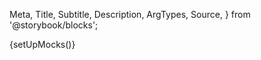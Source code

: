   Meta,
  Title,
  Subtitle,
  Description,
  ArgTypes,
  Source,
} from '@storybook/blocks';

{setUpMocks()}

<Meta
  title="Modular Checkout/Modular Checkout"
  Components="justifi-modular-checkout"
  of={JustifiCheckoutWrapper}
/>

<Title />

---

The `justifi-modular-checkout` component serves as a container for checkout-related subcomponents. It manages the tokenization of payment methods, billing details, insurance, and overall form submission. It also supports saving a payment method for future use.

## Index

- [Supported subcomponents](#supported-subcomponents)
- [Providing Billing Information](#providing-billing-information)
  - [Card Form Billing](#card-form-billing)
  - [Bank Account Form Billing](#bank-account-form-billing)
- [Completing Checkout](#completing-checkout)
- [Validation](#validation)
- [Props, events and methods](#props-events-and-methods)
- [Authorization](#authorization)
- [Example Usage](#example-usage)

## Supported subcomponents

Required for checkout completion (add at least one):

- [justifi-card-form](/docs/modular-checkout-card-form--docs)
- [justifi-bank-account-form](/docs/modular-checkout-bank-account-form--docs)
- [justifi-saved-payment-methods](/docs/modular-checkout-saved-payment-methods--docs)
- [justifi-sezzle-payment-method](/docs/modular-checkout-sezzle-payment-method--docs)

Optional:

- [justifi-checkout-summary](/docs/modular-checkout-checkout-summary--docs)
- [justifi-season-interruption-insurance](/docs/modular-checkout-season-interruption-insurance--docs)
- [justifi-billing-information-form](/docs/modular-checkout-billing-information-form--docs)
- [justifi-postal-code-form](/docs/modular-checkout-postal-code-form--docs)

> **Note:** In addition to the supported sub components, you can also include any custom HTML elements or markup inside the `justifi-modular-checkout`. This allows you to add headings, descriptions, disclaimers, or other layout elements as needed.

## Providing Billing Information

Billing information **is required** for checkout completion and can be provided in one of the following ways:

- Using the `<justifi-billing-information-form />` component

- Using the `<justifi-postal-code-form />` component

- Passing a `billingInformation` object directly to the `submitCheckout` method

The `billingInformation` object can take one of two forms:

**Full billing address:**

```javascript
{
  name: string;
  address_line1: string;
  address_line2?: string;
  address_city: string;
  address_state: string;
  address_postal_code: string;
}
```

**Only postal code:**

```javascript
{
  address_postal_code: string;
}
```

### Card Form Billing

Billing information **must be provided** through either:

- `<justifi-billing-information-form />`

- `<justifi-postal-code-form />`

- Passing the full `billingInformation` object directly to the `submitCheckout` method

- Passing the `billingFormInformation` object with only `address_postal_code` to the `submitCheckout` method

### Bank Account Form Billing:

Billing information **must be provided** through either:

- `<justifi-billing-information-form />`

- Passing the full `billingInformation` object directly to the `submitCheckout` method

## Completing Checkout

To finalize the checkout process, include a submit button that calls the `submitCheckout` method on the wrapper. This method.

- Handles validation, form submission and payment method tokenization.

- Optionally accepts a `billingInformation` object (useful when not using a billing component)

- Emits a `checkout-complete-event` when the submission is successful

- This method **does not** return a promise

> If you passed a `payment_method_group_id` to the create checkout API and you want to give the user the option to save a newly entered payment method to that payment method group for future use, set the `savePaymentMethod` prop to true on the `justifi-modular-checkout`. This will automatically save the payment method to that payment method group after successful checkout.

## Validation

When `submitCheckout` is called, the wrapper automatically validates all included subcomponents. If any required fields are missing or invalid, submission is blocked and validation errors will appear inline.

You can also trigger validation manually by calling the `validate` method. This returns a promise that resolves to a `boolean` indicating whether the form is valid.

# Props, events and methods

---

<ArgTypes exclude={['Theme', 'slot']} />

# Authorization

---

<p>
  Authorization is performed by passing a web component token as{' '}
  <code>auth-token</code>.
</p>
<ul>
  <li>
    <strong>Web Component Token</strong>: These tokens are generated by your
    backend services using the [Web Component Tokens
    API](https://docs.justifi.tech/api-spec#tag/Web-Component-Tokens/operation/CreateWebComponentToken).
    Each token can be scoped to perform a set number of actions and is active
    for 60 minutes. When creating a web component token for this specific
    component you'll need to use the role: `read:account:account_id` or
    `write:account:account_id`. Make sure the value for `account_id` matches the
    prop you also pass separately.
  </li>
</ul>

# Example Usage

---

<ComponentBox>
  <justifi-modular-checkout
    account-id="acc_123"
    auth-token="123abc"
    checkout-id="cho_123"
    save-payment-method="true"
  >
    <justifi-card-form />
    <button
      id="submit-button"
      style={{
        marginTop: '30px',
        padding: '0px 30px',
        color: 'white',
        border: 'none',
        borderRadius: '5px',
      }}
    >
      Submit Checkout
    </button>
  </justifi-modular-checkout>
</ComponentBox>

---

<Source dark language="html" code={codeExample} />
```
